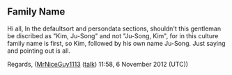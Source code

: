 <article id="37556910" title=Talk:Kim Ju-song>
	<talkpage id="37556910" title="Talk:Kim Ju-song">
{{WikiProjectBannerShell|1=
{{WikiProject Biography|living=yes|class=Stub|sports-work-group=yes|sports-priority=low|listas=Kim, Ju-Song}}
{{WikiProject Football|class=stub}}
{{WikiProject Korea|class=stub|nk=yes}}
| blp=yes
}}

==Family Name==
Hi all,
In the defaultsort and persondata sections, shouldn't this gentleman be discribed as &quot;Kim, Ju-Song&quot; and not &quot;Ju-Song, Kim&quot;, for in this culture family name is first, so Kim, followed by his own name Ju-Song.
Just saying and pointing out is all.

Regards,
([[User:MrNiceGuy1113|MrNiceGuy1113]] ([[User talk:MrNiceGuy1113|talk]]) 11:58, 6 November 2012 (UTC))
	</talkpage>
</article>